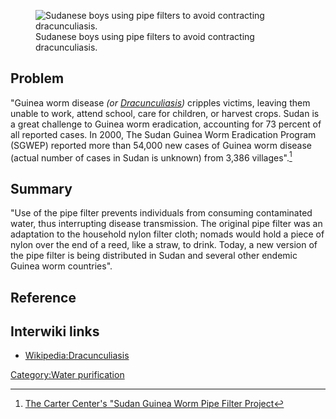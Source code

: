 [[Image:Guinea_worm_prevention.jpeg‎|left|Sudanese boys using pipe filters to avoid contracting dracunculiasis.]]

==Problem==
"Guinea worm disease ''(or [[Dracunculiasis]]{{w|Dracunculiasis}})'' cripples victims, leaving them unable to work, attend school, care for children, or harvest crops. Sudan is a great challenge to Guinea worm eradication, accounting for 73 percent of all reported cases. In 2000, The Sudan Guinea Worm Eradication Program (SGWEP) reported more than 54,000 new cases of Guinea worm disease (actual number of cases in Sudan is unknown) from 3,386 villages".<ref>[http://www.cartercenter.org/news/documents/doc130.html The Carter Center's "Sudan Guinea Worm Pipe Filter Project]</ref>

==Summary==
"Use of the pipe filter prevents individuals from consuming contaminated water, thus interrupting disease transmission. The original pipe filter was an adaptation to the household nylon filter cloth; nomads would hold a piece of nylon over the end of a reed, like a straw, to drink. Today, a new version of the pipe filter is being distributed in Sudan and several other endemic Guinea worm countries".

 
==Reference==
<references/>


== Interwiki links ==

* [[Wikipedia:Dracunculiasis]]

[[Category:Water purification]]